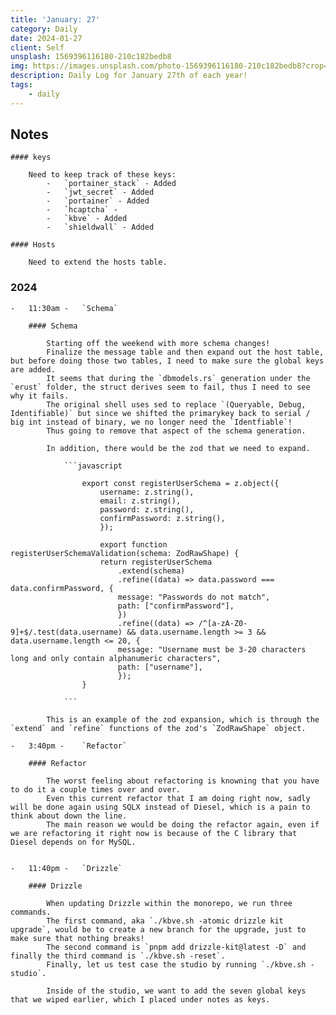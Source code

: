 ```yaml
---
title: 'January: 27'
category: Daily
date: 2024-01-27
client: Self
unsplash: 1569396116180-210c182bedb8
img: https://images.unsplash.com/photo-1569396116180-210c182bedb8?crop=entropy&cs=srgb&fm=jpg&ixid=MnwzNjM5Nzd8MHwxfHJhbmRvbXx8fHx8fHx8fDE2ODE3NDg2ODY&ixlib=rb-4.0.3&q=85
description: Daily Log for January 27th of each year!
tags:
    - daily
---
```


## Notes

    #### keys

        Need to keep track of these keys:
            -   `portainer_stack` - Added
            -   `jwt_secret` - Added
            -   `portainer` - Added
            -   `hcaptcha` -
            -   `kbve` - Added
            -   `shieldwall` - Added
    
    #### Hosts

        Need to extend the hosts table.

### 2024

    -   11:30am -   `Schema`

        #### Schema

            Starting off the weekend with more schema changes!
            Finalize the message table and then expand out the host table, but before doing those two tables, I need to make sure the global keys are added.
            It seems that during the `dbmodels.rs` generation under the `erust` folder, the struct derives seem to fail, thus I need to see why it fails.
            The original shell uses sed to replace `(Queryable, Debug, Identifiable)` but since we shifted the primarykey back to serial / big int instead of binary, we no longer need the `Identfiable`!
            Thus going to remove that aspect of the schema generation.
            
            In addition, there would be the zod that we need to expand.

                ```javascript

                    export const registerUserSchema = z.object({
                        username: z.string(),
                        email: z.string(),
                        password: z.string(),
                        confirmPassword: z.string(),
                        });

                        export function registerUserSchemaValidation(schema: ZodRawShape) {
                        return registerUserSchema
                            .extend(schema)
                            .refine((data) => data.password === data.confirmPassword, {
                            message: "Passwords do not match",
                            path: ["confirmPassword"],
                            })
                            .refine((data) => /^[a-zA-Z0-9]+$/.test(data.username) && data.username.length >= 3 && data.username.length <= 20, {
                            message: "Username must be 3-20 characters long and only contain alphanumeric characters",
                            path: ["username"],
                            });
                    }

                ```
            
            This is an example of the zod expansion, which is through the `extend` and `refine` functions of the zod's `ZodRawShape` object.
            
    -   3:40pm -    `Refactor`

        #### Refactor

            The worst feeling about refactoring is knowning that you have to do it a couple times over and over.
            Even this current refactor that I am doing right now, sadly will be done again using SQLX instead of Diesel, which is a pain to think about down the line.
            The main reason we would be doing the refactor again, even if we are refactoring it right now is because of the C library that Diesel depends on for MySQL.


    -   11:40pm -   `Drizzle`

        #### Drizzle

            When updating Drizzle within the monorepo, we run three commands.
            The first command, aka `./kbve.sh -atomic drizzle kit upgrade`, would be to create a new branch for the upgrade, just to make sure that nothing breaks!
            The second command is `pnpm add drizzle-kit@latest -D` and finally the third command is `./kbve.sh -reset`.
            Finally, let us test case the studio by running `./kbve.sh -studio`.

            Inside of the studio, we want to add the seven global keys that we wiped earlier, which I placed under notes as keys.

